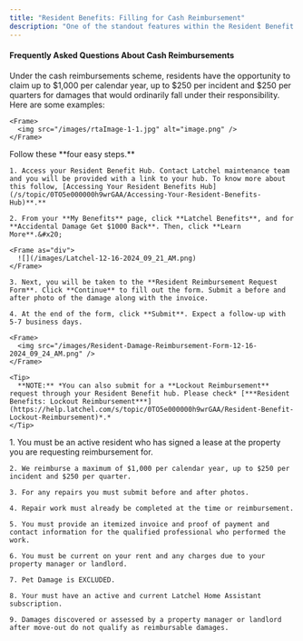 ```yaml
---
title: "Resident Benefits: Filling for Cash Reimbursement"
description: "One of the standout features within the Resident Benefit Hub is the ability to file for reimbursements. We offer several types of reimbursements, and this guide is designed particularly to help residents like you understand more about cash reimbursements."
---
```


#### Frequently Asked Questions About Cash Reimbursements

<AccordionGroup>
  <Accordion title="How much cash reimbursement a resident can file?">
    Under the cash reimbursements scheme, residents have the opportunity to claim up to $1,000 per calendar year, up to $250 per incident and $250 per quarters for damages that would ordinarily fall under their responsibility.
  </Accordion>

  <Accordion title="What qualifies as accidental damage?">
    Here are some examples:

    <Frame>
      <img src="/images/rtaImage-1-1.jpg" alt="image.png" />
    </Frame>
  </Accordion>

  <Accordion title="How do I submit for cash reimbursements?">
    Follow these **four easy steps.**

    1. Access your Resident Benefit Hub. Contact Latchel maintenance team and you will be provided with a link to your hub. To know more about this follow, [Accessing Your Resident Benefits Hub](/s/topic/0TO5e000000h9wrGAA/Accessing-Your-Resident-Benefits-Hub)**.**

    2. From your **My Benefits** page, click **Latchel Benefits**, and for **Accidental Damage Get $1000 Back**. Then, click **Learn More**.&#x20;

    <Frame as="div">
      ![](/images/Latchel-12-16-2024_09_21_AM.png)
    </Frame>

    3. Next, you will be taken to the **Resident Reimbursement Request Form**. Click **Continue** to fill out the form. Submit a before and after photo of the damage along with the invoice.

    4. At the end of the form, click **Submit**. Expect a follow-up with 5-7 business days.

    <Frame>
      <img src="/images/Resident-Damage-Reimbursement-Form-12-16-2024_09_24_AM.png" />
    </Frame>

    <Tip>
      **NOTE:** *You can also submit for a **Lockout Reimbursement** request through your Resident Benefit hub. Please check* [***Resident Benefits: Lockout Reimbursement***](https://help.latchel.com/s/topic/0TO5e000000h9wrGAA/Resident-Benefit-Lockout-Reimbursement)*.*
    </Tip>
  </Accordion>

  <Accordion title="What are the things I must know to quality for damage reimbursement?" defaultOpen={false}>
    1. You must be an active resident who has signed a lease at the property you are requesting reimbursement for.

    2. We reimburse a maximum of $1,000 per calendar year, up to $250 per incident and $250 per quarter.

    3. For any repairs you must submit before and after photos.

    4. Repair work must already be completed at the time or reimbursement.

    5. You must provide an itemized invoice and proof of payment and contact information for the qualified professional who performed the work.

    6. You must be current on your rent and any charges due to your property manager or landlord.

    7. Pet Damage is EXCLUDED.

    8. Your must have an active and current Latchel Home Assistant subscription.

    9. Damages discovered or assessed by a property manager or landlord after move-out do not qualify as reimbursable damages.
  </Accordion>
</AccordionGroup>